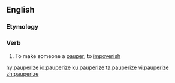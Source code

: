 ==English==

===Etymology===
{{suffix|en|pauper|ize}}

===Verb===
{{en-verb|pauperiz}}

# To make someone a [[pauper]]; to [[impoverish]]

[[hy:pauperize]]
[[io:pauperize]]
[[ku:pauperize]]
[[ta:pauperize]]
[[vi:pauperize]]
[[zh:pauperize]]